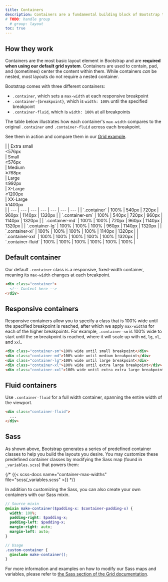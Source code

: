 ```yaml
---
title: Containers
description: Containers are a fundamental building block of Bootstrap that contain, pad, and align your content within a given device or viewport.
# TODO: handle group
  # group: layout
toc: true
---
```


## How they work

Containers are the most basic layout element in Bootstrap and are **required when using our default grid system**. Containers are used to contain, pad, and (sometimes) center the content within them. While containers *can* be nested, most layouts do not require a nested container.

Bootstrap comes with three different containers:

- `.container`, which sets a `max-width` at each responsive breakpoint
- `.container-{breakpoint}`, which is `width: 100%` until the specified breakpoint
- `.container-fluid`, which is `width: 100%` at all breakpoints

The table below illustrates how each container's `max-width` compares to the original `.container` and `.container-fluid` across each breakpoint.

See them in action and compare them in our [Grid example]([[docsref:/examples/grid#containers]]).

<BsTable>
|  | Extra small<div class="fw-normal">&lt;576px</div> | Small<div class="fw-normal">&ge;576px</div> | Medium<div class="fw-normal">&ge;768px</div> | Large<div class="fw-normal">&ge;992px</div> | X-Large<div class="fw-normal">&ge;1200px</div> | XX-Large<div class="fw-normal">&ge;1400px</div> |
| --- | --- | --- | --- | --- | --- | --- |
| `.container` | <span class="text-body-secondary">100%</span> | 540px | 720px | 960px | 1140px | 1320px |
| `.container-sm` | <span class="text-body-secondary">100%</span> | 540px | 720px | 960px | 1140px | 1320px |
| `.container-md` | <span class="text-body-secondary">100%</span> | <span class="text-body-secondary">100%</span> | 720px | 960px | 1140px | 1320px |
| `.container-lg` | <span class="text-body-secondary">100%</span> | <span class="text-body-secondary">100%</span> | <span class="text-body-secondary">100%</span> | 960px | 1140px | 1320px |
| `.container-xl` | <span class="text-body-secondary">100%</span> | <span class="text-body-secondary">100%</span> | <span class="text-body-secondary">100%</span> | <span class="text-body-secondary">100%</span> | 1140px | 1320px |
| `.container-xxl` | <span class="text-body-secondary">100%</span> | <span class="text-body-secondary">100%</span> | <span class="text-body-secondary">100%</span> | <span class="text-body-secondary">100%</span> | <span class="text-body-secondary">100%</span> | 1320px |
| `.container-fluid` | <span class="text-body-secondary">100%</span> | <span class="text-body-secondary">100%</span> | <span class="text-body-secondary">100%</span> | <span class="text-body-secondary">100%</span> | <span class="text-body-secondary">100%</span> | <span class="text-body-secondary">100%</span> |
</BsTable>

## Default container

Our default `.container` class is a responsive, fixed-width container, meaning its `max-width` changes at each breakpoint.

```html
<div class="container">
  <!-- Content here -->
</div>
```

## Responsive containers

Responsive containers allow you to specify a class that is 100% wide until the specified breakpoint is reached, after which we apply `max-width`s for each of the higher breakpoints. For example, `.container-sm` is 100% wide to start until the `sm` breakpoint is reached, where it will scale up with `md`, `lg`, `xl`, and `xxl`.

```html
<div class="container-sm">100% wide until small breakpoint</div>
<div class="container-md">100% wide until medium breakpoint</div>
<div class="container-lg">100% wide until large breakpoint</div>
<div class="container-xl">100% wide until extra large breakpoint</div>
<div class="container-xxl">100% wide until extra extra large breakpoint</div>
```

## Fluid containers

Use `.container-fluid` for a full width container, spanning the entire width of the viewport.

```html
<div class="container-fluid">
  ...
</div>
```

## Sass

As shown above, Bootstrap generates a series of predefined container classes to help you build the layouts you desire. You may customize these predefined container classes by modifying the Sass map (found in `_variables.scss`) that powers them:

{/* {{< scss-docs name="container-max-widths" file="scss/_variables.scss" >}} */}

In addition to customizing the Sass, you can also create your own containers with our Sass mixin.

```scss
// Source mixin
@mixin make-container($padding-x: $container-padding-x) {
  width: 100%;
  padding-right: $padding-x;
  padding-left: $padding-x;
  margin-right: auto;
  margin-left: auto;
}

// Usage
.custom-container {
  @include make-container();
}
```

For more information and examples on how to modify our Sass maps and variables, please refer to [the Sass section of the Grid documentation]([[docsref:/layout/grid#sass]]).
